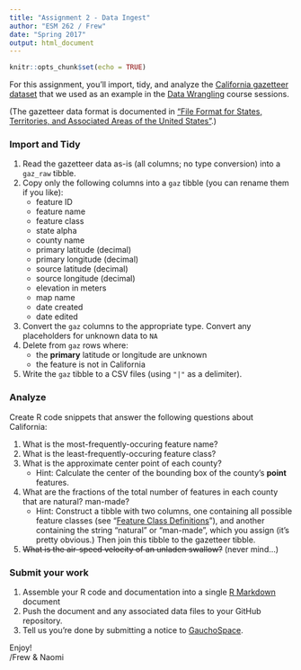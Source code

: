 ```yaml
---
title: "Assignment 2 - Data Ingest"
author: "ESM 262 / Frew"
date: "Spring 2017"
output: html_document
---
```


```r
knitr::opts_chunk$set(echo = TRUE)
```

For this assignment, you'll import, tidy, and analyze the [California gazetteer dataset](https://ucsb-bren.github.io/esm262/wk03_wrangle/) that we used as an example in the [Data Wrangling](https://ucsb-bren.github.io/esm262/wk03_wrangle/) course sessions.

(The gazetteer data format is documented in ["File Format for States, Territories, and Associated Areas of the United States"](https://geonames.usgs.gov/domestic/states_fileformat.htm).)

### Import and Tidy

1. Read the gazetteer data as-is (all columns; no type conversion) into a `gaz_raw` tibble.
1. Copy only the following columns into a `gaz` tibble (you can rename them if you like):
    - feature ID
    - feature name
    - feature class
    - state alpha
    - county name
    - primary latitude (decimal)
    - primary longitude (decimal)
    - source latitude (decimal)
    - source longitude (decimal)
    - elevation in meters
    - map name
    - date created
    - date edited
1. Convert the `gaz` columns to the appropriate type. Convert any placeholders for unknown data to `NA`
1. Delete from `gaz` rows where:
    - the **primary** latitude or longitude are unknown
    - the feature is not in California
1. Write the `gaz` tibble to a CSV files (using `"|"` as a delimiter).

### Analyze

Create R code snippets that answer the following questions about California:

1. What is the most-frequently-occuring feature name?
1. What is the least-frequently-occuring feature class?
1. What is the approximate center point of each county?
    - Hint: Calculate the center of the bounding box of the county's **point** features.
1. What are the fractions of the total number of features in each county that are natural? man-made?
    - Hint: Construct a tibble with two columns, one containing all possible feature classes (see "[Feature Class Definitions](https://geonames.usgs.gov/apex/f?p=gnispq:8:0:::::)"), and another containing the string "natural" or "man-made", which you assign (it's pretty obvious.) Then join this tibble to the gazetteer tibble.
1. ~~What is the air-speed velocity of an unladen swallow?~~ (never mind...)

### Submit your work

1. Assemble your R code and documentation into a single [R Markdown](http://rmarkdown.rstudio.com) document
2. Push the document and any associated data files to your GitHub repository.
3. Tell us you're done by submitting a notice to [GauchoSpace](https://purl.org/ucsb-bren/ESM262-GS).

Enjoy!  
/Frew & Naomi